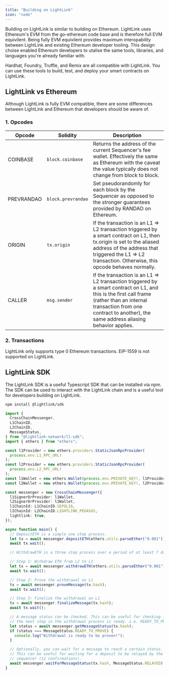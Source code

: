 ```yaml
---
title: "Building on LightLink"
icon: "code"
---
```


Building on LightLink is similar to building on Ethereum. LightLink uses Ethereum's EVM from the go-ethereum code base and is therefore full EVM equivilent. Being fully EVM equivilent provides maximum interopability between LightLink and existing
Ethereum developer tooling. This design choise enabled Ethereum developers to utalise the same tools, libraries, and languages you're already familiar with.

Hardhat, Foundry, Truffle, and Remix are all compatible with LightLink. You can use these tools to build, test, and deploy your smart contracts on LightLink.

## LightLink vs Ethereum

Although LightLink is fully EVM compatible, there are some differences between LightLink and Ethereum that developers should be aware of.

### 1. Opcodes

| Opcode     | Solidity           | Description                                                                                                                                                                                                                        |
| ---------- | ------------------ | ---------------------------------------------------------------------------------------------------------------------------------------------------------------------------------------------------------------------------------- |
| COINBASE   | `block.coinbase`   | Returns the address of the current Sequencer's fee wallet. Effectively the same as Ethereum with the caveat the value typically does not change from block to block.                                                               |
| PREVRANDAO | `block.prevrandao` | Set pseudorandomly for each block by the Sequencer as opposed to the stronger guarantees provided by RANDAO on Ethereum.                                                                                                           |
| ORIGIN     | `tx.origin`        | If the transaction is an L1 ⇒ L2 transaction triggered by a smart contract on L1, then tx.origin is set to the aliased address of the address that triggered the L1 ⇒ L2 transaction. Otherwise, this opcode behaves normally.     |
| CALLER     | `msg.sender`       | If the transaction is an L1 ⇒ L2 transaction triggered by a smart contract on L1, and this is the first call frame (rather than an internal transaction from one contract to another), the same address aliasing behavior applies. |

### 2. Transactions

LightLink only supports type 0 Ethereum transactions. EIP-1559 is not supported on LightLink.

## LightLink SDK

The LightLink SDK is a useful Typescript SDK that can be installed via npm. The SDK can be used to interact with the LightLink chain and is a useful tool for developers building on LightLink.

```bash
npm install @lightlink/sdk
```

```typescript
import {
  CrossChainMessenger,
  L1ChainID,
  L2ChainID,
  MessageStatus,
} from "@lightlink-network/ll-sdk";
import { ethers } from "ethers";

const l1Provider = new ethers.providers.StaticJsonRpcProvider(
  process.env.L1_RPC_URL!
);
const l2Provider = new ethers.providers.StaticJsonRpcProvider(
  process.env.L2_RPC_URL!
);
const l1Wallet = new ethers.Wallet(process.env.PRIVATE_KEY!, l1Provider);
const l2Wallet = new ethers.Wallet(process.env.PRIVATE_KEY!, l2Provider);

const messenger = new CrossChainMessenger({
  l1SignerOrProvider: l1Wallet,
  l2SignerOrProvider: l2Wallet,
  l1ChainId: L1ChainID.SEPOLIA,
  l2ChainId: L2ChainID.LIGHTLINK_PEGASUS,
  lightlink: true,
});

async function main() {
  // DepositETH is a simple one step process.
  let tx = await messenger.depositETH(ethers.utils.parseEther("0.001"));
  await tx.wait();

  // WithdrawETH is a three step process over a period of at least 7 days.

  // Step 1: Withdraw ETH from L2 to L1
  let tx = await messenger.withdrawETH(ethers.utils.parseEther("0.001"));
  await tx.wait();

  // Step 2: Prove the withdrawal on L1
  tx = await messenger.proveMessage(tx.hash);
  await tx.wait();

  // Step 3: Finalize the withdrawal on L1
  tx = await messenger.finalizeMessage(tx.hash);
  await tx.wait();

  // A message status can be checked. This can be useful for checking if
  // the next step in the withdrawal process is ready. i.e. READY_TO_PROVE
  let status = await messenger.getMessageStatus(tx.hash);
  if (status === MessageStatus.READY_TO_PROVE) {
    console.log("Withdrawal is ready to be proven!");
  }

  // Optionally, you can wait for a message to reach a certain status.
  // This can be useful for waiting for a deposit to be relayed by the
  // sequencer (12 confirmations).
  await messenger.waitForMessageStatus(tx.hash, MessageStatus.RELAYED);
}
```
